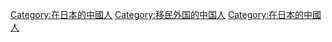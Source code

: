 [[Category:在日本的中國人|Category:在日本的中國人]]
[[Category:移民外国的中国人|Category:移民外国的中国人]]
[[Category:在日本的中國人|Category:在日本的中國人]]